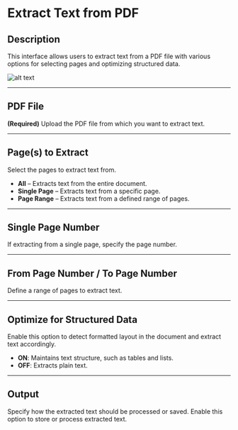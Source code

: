# Extract Text from PDF

## **Description**

This interface allows users to extract text from a PDF file with various options for selecting pages and optimizing structured data.

![alt text](../../assets/pdf/extract-text-from-pdf.png)

---

## PDF File  

**(Required)** Upload the PDF file from which you want to extract text.  

---

## Page(s) to Extract

Select the pages to extract text from.  

- **All** – Extracts text from the entire document.  
- **Single Page** – Extracts text from a specific page.  
- **Page Range** – Extracts text from a defined range of pages.  

---

## Single Page Number

If extracting from a single page, specify the page number.  

---

## From Page Number / To Page Number

Define a range of pages to extract text.  

---

## Optimize for Structured Data

Enable this option to detect formatted layout in the document and extract text accordingly.

- **ON**: Maintains text structure, such as tables and lists.  
- **OFF**: Extracts plain text.  

---

## Output

Specify how the extracted text should be processed or saved. Enable this option to store or process extracted text.  